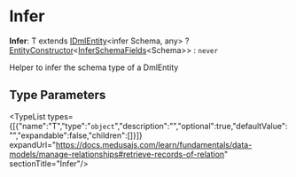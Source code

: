 
# Infer

 **Infer**: T extends [IDmlEntity](../../interfaces/types.DmlTypes.IDmlEntity/page.mdx)&#60;infer Schema, any&#62; ? [EntityConstructor](../../interfaces/types.DmlTypes.EntityConstructor/page.mdx)&#60;[InferSchemaFields](../types.DmlTypes.InferSchemaFields/page.mdx)&#60;Schema&#62;&#62; : `never`

Helper to infer the schema type of a DmlEntity

## Type Parameters

<TypeList types={[{"name":"T","type":"`object`","description":"","optional":true,"defaultValue":"","expandable":false,"children":[]}]} expandUrl="https://docs.medusajs.com/learn/fundamentals/data-models/manage-relationships#retrieve-records-of-relation" sectionTitle="Infer"/>
